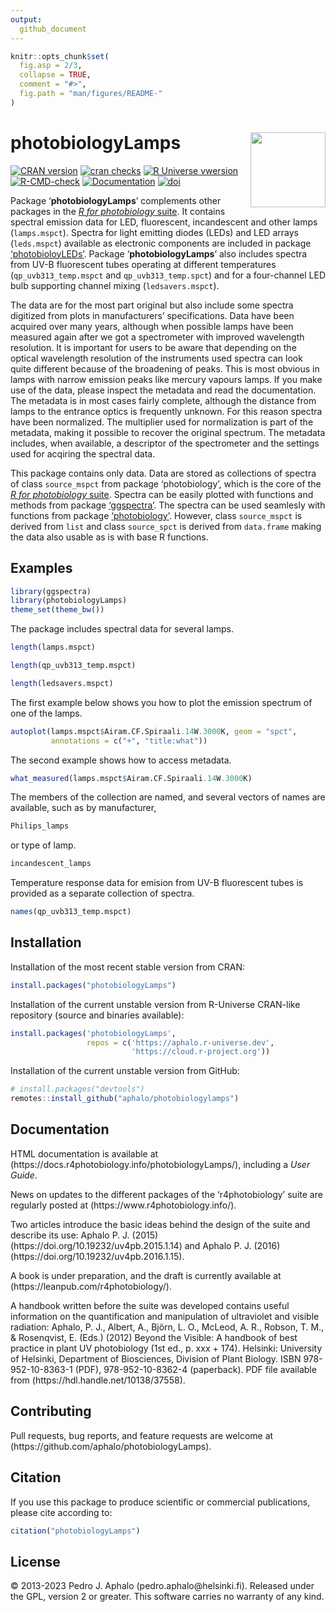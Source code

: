 ```yaml
---
output:
  github_document
---
```


```r
knitr::opts_chunk$set(
  fig.asp = 2/3,
  collapse = TRUE,
  comment = "#>",
  fig.path = "man/figures/README-"
)
```

# photobiologyLamps <img src="man/figures/logo.png" align="right" width="120" />

<!-- badges: start -->
[![CRAN version](https://www.r-pkg.org/badges/version-last-release/photobiologyLamps)](https://cran.r-project.org/package=photobiologyLamps) 
[![cran checks](https://badges.cranchecks.info/worst/photobiologyLamps.svg)](https://cran.r-project.org/web/checks/check_results_photobiologyLamps.html)
[![R Universe vwersion](https://aphalo.r-universe.dev/badges/photobiologyLEDs)](https://aphalo.r-universe.dev/photobiologyLEDs)
[![R-CMD-check](https://github.com/aphalo/photobiologyLamps/workflows/R-CMD-check/badge.svg)](https://github.com/aphalo/photobiologyLamps/actions)
[![Documentation](https://img.shields.io/badge/documentation-photobiologyLamps-informational.svg)](https://docs.r4photobiology.info/photobiologyLamps/)
[![doi](https://img.shields.io/badge/doi-10.32614/CRAN.package.photobiologyLamps-blue.svg)](https://doi.org/10.32614/CRAN.package.photobiologyLamps)
<!-- badges: end -->

Package '**photobiologyLamps**' complements other packages in the [_R for photobiology_ suite](https://www.r4photobiology.info/). It contains spectral emission data for LED, fluorescent, incandescent and other lamps (`lamps.mspct`). Spectra for light emitting diodes (LEDs) and LED arrays (`leds.mspct`) available as electronic components are included in package ['photobioloyLEDs'](https://docs.r4photobiology.info/photobiologyLEDs/). Package '**photobiologyLamps**' also includes spectra from UV-B fluorescent tubes operating at different temperatures (`qp_uvb313_temp.mspct` and `qp_uvb313_temp.spct`) and for a four-channel LED bulb supporting channel mixing (`ledsavers.mspct`).

The data are for the most part original but also include some spectra digitized from plots in manufacturers' specifications. Data have been acquired over many years, although when possible lamps have been measured again after we got a spectrometer with improved wavelength resolution. It is important for users to be aware that depending on the optical wavelength resolution of the instruments used spectra can look quite different because of the broadening of peaks. This is most obvious in lamps with narrow emission peaks like mercury vapours lamps. If you make use of the data, please inspect the metadata and read the documentation. The metadata is in most cases fairly complete, although the distance from lamps to the entrance optics is frequently unknown. For this reason spectra have been normalized. The multiplier used for normalization is part of the metadata, making it possible to recover the original spectrum. The metadata includes, when available, a descriptor of the spectrometer and the settings used for acqiring the spectral data.

This package contains only data. Data are stored as collections of spectra of class `source_mspct` from package 'photobiology', which is the core of the 
[_R for photobiology_ suite](https://www.r4photobiology.info/). Spectra can
be easily plotted with functions and methods from package ['ggspectra'](https://docs.r4photobiology.info/ggspectra/). The spectra can be used seamlesly with functions from package ['photobiology'](https://docs.r4photobiology.info/photobiology/). However,
class `source_mspct` is derived from `list` and class `source_spct` is derived from `data.frame` making the data also usable as is with base R functions.

## Examples

```r
library(ggspectra)
library(photobiologyLamps)
theme_set(theme_bw())
```

The package includes spectral data for several lamps.

```r
length(lamps.mspct)
```

```r
length(qp_uvb313_temp.mspct)
```

```r
length(ledsavers.mspct)
```

The first example below shows you how to plot the emission spectrum of one of the
lamps.

```r
autoplot(lamps.mspct$Airam.CF.Spiraali.14W.3000K, geom = "spct",
         annotations = c("+", "title:what"))
```

The second example shows how to access metadata.

```r
what_measured(lamps.mspct$Airam.CF.Spiraali.14W.3000K)
```

The members of the collection are named, and several vectors of names are available, such as by manufacturer,

```r
Philips_lamps
```

or type of lamp.

```r
incandescent_lamps
```

Temperature response data for emision from UV-B fluorescent tubes is provided as a separate collection of spectra.

```r
names(qp_uvb313_temp.mspct)
```

## Installation

Installation of the most recent stable version from CRAN:

```r
install.packages("photobiologyLamps")
```

Installation of the current unstable version from R-Universe CRAN-like repository (source and binaries available):

```r
install.packages('photobiologyLamps', 
                 repos = c('https://aphalo.r-universe.dev', 
                           'https://cloud.r-project.org'))
```

Installation of the current unstable version from GitHub:

```r
# install.packages("devtools")
remotes::install_github("aphalo/photobiologylamps")
```

## Documentation 

HTML documentation is available at (https://docs.r4photobiology.info/photobiologyLamps/), including a _User Guide_.

News on updates to the different packages of the 'r4photobiology' suite are regularly posted at (https://www.r4photobiology.info/).

Two articles introduce the basic ideas behind the design of the suite and describe its use:
Aphalo P. J. (2015) (https://doi.org/10.19232/uv4pb.2015.1.14) and Aphalo P. J. (2016)  (https://doi.org/10.19232/uv4pb.2016.1.15).

A book is under preparation, and the draft is currently available at (https://leanpub.com/r4photobiology/).

A handbook written before the suite was developed contains useful information on the quantification and manipulation of ultraviolet and visible radiation:
Aphalo, P. J., Albert, A., Björn, L. O., McLeod, A. R., Robson, T. M., & Rosenqvist, E. (Eds.) (2012) Beyond the Visible: A handbook of best practice in plant UV photobiology (1st ed., p. xxx + 174). Helsinki: University of Helsinki, Department of Biosciences, Division of Plant Biology. ISBN 978-952-10-8363-1 (PDF), 978-952-10-8362-4 (paperback). PDF file available from (https://hdl.handle.net/10138/37558).

## Contributing

Pull requests, bug reports, and feature requests are welcome at (https://github.com/aphalo/photobiologyLamps).

## Citation

If you use this package to produce scientific or commercial publications, please cite according to:

```r
citation("photobiologyLamps")
```

## License

© 2013-2023 Pedro J. Aphalo (pedro.aphalo@helsinki.fi). Released under the GPL, version 2 or greater. This software carries no warranty of any kind.

